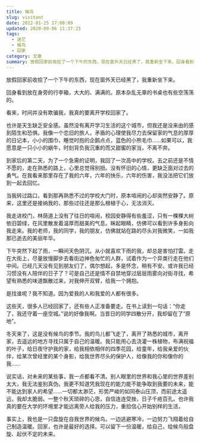 ```yaml
---
title: 候鸟
slug: visitant
date: 2012-01-25 17:08:09
updated: 2020-09-06 11:37:25
tags:
  - 迷茫
  - 候鸟
  - 回家
category: 文章
summary: 放假回家前收拾了一个下午的东西，现在窗外天已经黑了，我重新坐下来。回身看到放在身旁的行李箱，大大的、满满的。原本杂乱无章的书桌也有些空荡荡的
---
```


放假回家前收拾了一个下午的东西，现在窗外天已经黑了，我重新坐下来。

回身看到放在身旁的行李箱，大大的、满满的。原本杂乱无章的书桌也有些空荡荡的。

看来，时间并没有欺骗我，我真的要离开学校回家了。

也许是天生缺乏安全感。虽然没有离开学习生活的这个城市，但我还是没来由的感到陌生和恐惧。我像一个恋旧的旅人，矛盾的心理使我尽力去保留家的气息的厚厚的日记本，小小的围巾，睡觉时抱的企鹅点点，蓝色的小熊毛巾……如果可以，我愿意是一只小小的蜗牛，时刻背负我沉重的而又甜蜜的家当，不离不弃。

到家后的第二天，为了一个急需的证明，我回了一次高中的学校。去之前还是不情不愿的，走在熟悉的路上，心里总觉得别扭。没有怀旧的心情，更缺乏面对过去的勇气。在我看来那里存在了我的六年，六年的快乐，六年的伤害，我没法把它们放到一起去回忆。

当我转过路口，看到那再熟悉不过的学校大门时，原本喧闹的心却突然安静了。原来，这里还是接纳我的，那些过往还是那么根植于心，无法消灭。

我走进校门，林荫道上没有了往日的喧闹，校园安静得有些羞涩，只有一棵棵大树依旧碧绿，在风里散发着温厚而甜美的气息。眯起眼睛，仿佛可以看到许多身影向我走来。我的老师，我的同学，我的朋友，仿佛就站在路的尽头对我微笑，一如我那已逝去的美丽年华。

下午突然下起了雨，一瞬间天色阴沉。从小就喜欢下雨的我，却总是害怕打雷。走在大街上，尽量放慢脚步去看街边神色匆忙的人群，试着作为一个异类行走在他们中间。已经几天没有见到朋友们了，偶尔想起，多是怀念，稍有不安。或许我已经习惯没有人陪伴的日子了？可是自己还是情不自禁地穿过层层雨雾向对街寻找，希望有熟悉的味道飘散过来，对我伸开双臂，给我一个拥抱。

是找谁呢？我不知道。因为爱我的人和我爱的人都有很多。

这些天，很多人已经回家了，还有些人正准备要走。在书上读到一句话：“你走了，我还守着一座空城。”说的好像我啊。当昔日的同学四散分开，我却留在了“原地”。

冬天来了，这是没有候鸟的季节。我的鸟儿都飞走了，离开了熟悉的城市，离开家，去遥远的地方寻找只属于自己的温暖。我只能用心去浇灌一株植物，布满祝福的叶子，给日夜守护我的家，给我相依相伴的四季花园，给童年，给我亲爱的伙伴，给某次曾经里的某个身影，给我世界尽头的保护人，给像我的你和像你的我……

说实话，对未来的某些事，我一点都看不清。别人眼里的世界和我心里的世界差别太大，我无法鉴别真伪。我更不知道凭我现在的能力能不能争取到我要的未来，能不能达到家人的希望……一切都太渺茫，形势严峻的如同泰山压顶，而前途太遥远，我却太脆弱。一整个秋天琐碎的心思，自信连连受挫，日子千疮百孔。也许我真的要在大学的环境里才能远离旁人给我的压力，重拾信心开始别样的生活，

事实上，我也是一只盘旋在自我世界的候鸟。一边逃避寒冷，一边努力飞翔着给自己制造温暖。回家，也许是最好的选择。可以留下一份温暖，给自己，给候鸟般盘旋、起伏不定的未来。
